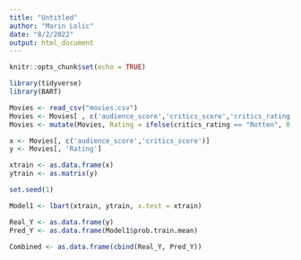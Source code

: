 ```yaml
---
title: "Untitled"
author: "Marin Lolic"
date: "8/2/2022"
output: html_document
---
```


```r
knitr::opts_chunk$set(echo = TRUE)
```

```r
library(tidyverse)
library(BART)
```

```r
Movies <- read_csv("movies.csv")
Movies <- Movies[ , c('audience_score','critics_score','critics_rating', 'thtr_rel_month')]
Movies <- mutate(Movies, Rating = ifelse(critics_rating == "Rotten", 0, 1))
```

```r
x <- Movies[, c('audience_score','critics_score')]
y <- Movies[, 'Rating']

xtrain <- as.data.frame(x)
ytrain <- as.matrix(y)
```


```r
set.seed(1)

Model1 <- lbart(xtrain, ytrain, x.test = xtrain)
```

```r
Real_Y <- as.data.frame(y)
Pred_Y <- as.data.frame(Model1$prob.train.mean)

Combined <- as.data.frame(cbind(Real_Y, Pred_Y))
```

